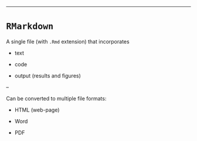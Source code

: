 ---

# `RMarkdown`


A single file (with `.Rmd` extension) that incorporates

- text

- code

- output (results and figures)

--

Can be converted to multiple file formats:

* HTML (web-page)

* Word

* PDF


